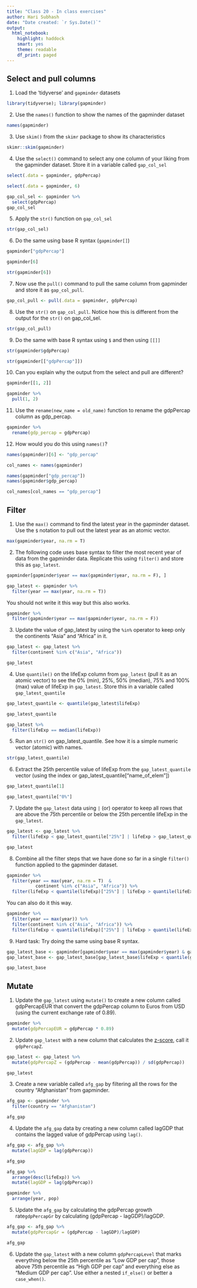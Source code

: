 ```yaml
---
title: "Class 20 - In class exercises"
author: Hari Subhash
date: "Date created: `r Sys.Date()`"
output:
  html_notebook:
    highlight: haddock
    smart: yes
    theme: readable
    df_print: paged
---
```


## Select and pull columns

1. Load the 'tidyverse' and `gapminder` datasets
```r
library(tidyverse); library(gapminder)
```

2. Use the `names()` function to show the names of the gapminder dataset
```r
names(gapminder)
```

3. Use `skim()` from the `skimr` package to show its characteristics
```r
skimr::skim(gapminder)
```

4. Use the `select()` command to select any one column of your liking from the gapminder dataset. Store it in a variable called `gap_col_sel`
```r
select(.data = gapminder, gdpPercap)
```

```r
select(.data = gapminder, 6)
```

```r
gap_col_sel <- gapminder %>% 
  select(gdpPercap)
gap_col_sel
```


5. Apply the `str()` function on `gap_col_sel`

```r
str(gap_col_sel)
```

6. Do the same using base R syntax (`gapminder[]`)
```r
gapminder["gdpPercap"]
```


```r
gapminder[6]
```
```r
str(gapminder[6])
```

7. Now use the `pull()` command to pull the same column from gapminder and store it as `gap_col_pull`.
```r
gap_col_pull <- pull(.data = gapminder, gdpPercap)
```

8. Use the `str()` on `gap_col_pull`. Notice how this is different from the output for the `str()` on gap_col_sel. 
```r
str(gap_col_pull)
```

9. Do the same with base R syntax using `$` and then using `[[]]`
```r
str(gapminder$gdpPercap)
```
```r
str(gapminder[["gdpPercap"]])
```

10. Can you explain why the output from the select and pull are different?

```r
gapminder[[1, 2]]
```

```r
gapminder %>% 
  pull(1, 2)
```


11. Use the `rename(new_name = old_name)` function to rename the gdpPercap column as gdp_percap.
```r
gapminder %>% 
  rename(gdp_percap = gdpPercap)
```

12. How would you do this using `names()`?

```r
names(gapminder)[6] <- "gdp_percap"
```

```r
col_names <- names(gapminder)

names(gapminder["gdp_percap"])
names(gapminder$gdp_percap)
```

```r
col_names[col_names == "gdp_percap"]
```

## Filter
1. Use the `max()` command to find the latest year in the gapminder dataset. Use the `$` notation to pull out the latest year as an atomic vector.
```r
max(gapminder$year, na.rm = T)
```

2. The following code uses base syntax to filter the most recent year of data from the gapminder data. Replicate this using `filter()` and store this as `gap_latest`.
```r
gapminder[gapminder$year == max(gapminder$year, na.rm = F), ]
```

```r
gap_latest <- gapminder %>% 
  filter(year == max(year, na.rm = T))
```
You should not write it this way but this also works.
```r
gapminder %>% 
  filter(gapminder$year == max(gapminder$year, na.rm = F))
```
3. Update the value of gap_latest by using the `%in%` operator to keep only the continents "Asia" and "Africa" in it.
```r
gap_latest <- gap_latest %>% 
  filter(continent %in% c("Asia", "Africa"))

gap_latest
```

4. Use `quantile()` on the lifeExp column from `gap_latest` (pull it as an atomic vector) to see the 0% (min), 25%, 50% (median), 75% and 100% (max) value of lifeExp in `gap_latest`. Store this in a variable called `gap_latest_quantile`
```r
gap_latest_quantile <- quantile(gap_latest$lifeExp)

gap_latest_quantile
```

```r
gap_latest %>% 
  filter(lifeExp == median(lifeExp))
```


5. Run an `str()` on gap_latest_quantile. See how it is a simple numeric vector (atomic) with names.

```r
str(gap_latest_quantile)
```

6. Extract the 25th percentile value of lifeExp from the `gap_latest_quantile` vector (using the index or gap_latest_quantile["name_of_elem"])
```r
gap_latest_quantile[1]
```
```r
gap_latest_quantile["0%"]
```

7. Update the  `gap_latest` data using `|` (or) operator to keep all rows that are above the 75th percentile or below the 25th percentile lifeExp in the `gap_latest`.
```r
gap_latest <- gap_latest %>% 
  filter(lifeExp < gap_latest_quantile["25%"] | lifeExp > gap_latest_quantile["75%"])

gap_latest
```

8. Combine all the filter steps that we have done so far in a single `filter()` function applied to the gapminder dataset.
```r
gapminder %>% 
  filter(year == max(year, na.rm = T)  & 
           continent %in% c("Asia", "Africa")) %>% 
  filter(lifeExp < quantile(lifeExp)["25%"] | lifeExp > quantile(lifeExp)["75%"])
```
You can also do it this way.
```r
gapminder %>% 
  filter(year == max(year)) %>% 
  filter(continent %in% c("Asia", "Africa")) %>% 
  filter(lifeExp < quantile(lifeExp)["25%"] | lifeExp > quantile(lifeExp)["75%"])
```

9. Hard task: Try doing the same using base R syntax.
```r
gap_latest_base <- gapminder[gapminder$year == max(gapminder$year) & gapminder$continent %in% c("Asia", "Africa"), ]
gap_latest_base <- gap_latest_base[gap_latest_base$lifeExp < quantile(gap_latest_base$lifeExp)["25%"] | gap_latest_base$lifeExp > quantile(gap_latest_base$lifeExp)["75%"], ]

gap_latest_base
```


## Mutate
1. Update the `gap_latest` using `mutate()` to create a new column called gdpPercapEUR that convert the gdpPercap column to Euros from USD (using the current exchange rate of 0.89).
```r
gapminder %>% 
  mutate(gdpPercapEUR = gdpPercap * 0.89)
```

2. Update  `gap_latest` with a new column that calculates the [z-score](https://en.wikipedia.org/wiki/Standard_score), call it `gdpPercapZ`.
```r
gap_latest <- gap_latest %>% 
  mutate(gdpPercapZ = (gdpPercap - mean(gdpPercap)) / sd(gdpPercap))

gap_latest
```


3. Create a new variable called `afg_gap` by filtering all the rows for the country "Afghanistan" from gapminder.
```r
afg_gap <- gapminder %>% 
  filter(country == "Afghanistan")

afg_gap
```

4. Update the `afg_gap` data by creating a new column called lagGDP that contains the lagged value of gdpPercap using `lag()`.
```r
afg_gap <- afg_gap %>% 
  mutate(lagGDP = lag(gdpPercap))

afg_gap
```

```r
afg_gap %>% 
  arrange(desc(lifeExp)) %>% 
  mutate(lagGDP = lag(gdpPercap))
```

```r
gapminder %>% 
  arrange(year, pop)
```

5. Update the `afg_gap` by calculating the gdpPercap growth rate`gdpPercapGr` by calculating (gdpPercap - lagGDP)/lagGDP.
```r
afg_gap <- afg_gap %>% 
  mutate(gdpPercapGr = (gdpPercap - lagGDP)/lagGDP)

afg_gap
```
6. Update the `gap_latest` with a new column `gdpPercapLevel` that marks everything below the 25th percentile as "Low GDP per cap", those above 75th percentile as "High GDP per cap" and everything else as "Medium GDP per cap". Use either a nested `if_else()` or better a `case_when()`.
```r

```








